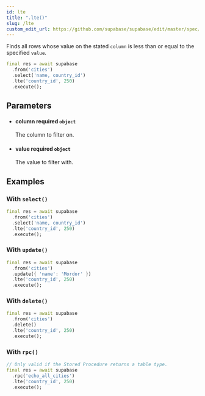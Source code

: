 ```yaml
---
id: lte
title: ".lte()"
slug: /lte
custom_edit_url: https://github.com/supabase/supabase/edit/master/spec/supabase_dart_v0.yml
---
```


Finds all rows whose value on the stated `column` is less than or equal to the specified `value`.


```dart
final res = await supabase
  .from('cities')
  .select('name, country_id')
  .lte('country_id', 250)
  .execute();
```


## Parameters


<ul className="method-list-group">
  
<li className="method-list-item">
  <h4 className="method-list-item-label">
    <span className="method-list-item-label-name">
      column
    </span>
    <span className="method-list-item-label-badge required">
      required
    </span>
    <span className="method-list-item-validation">
      <code>object</code>
    </span>
  </h4>
  <div class="method-list-item-description">

The column to filter on.

  </div>
  
</li>


<li className="method-list-item">
  <h4 className="method-list-item-label">
    <span className="method-list-item-label-name">
      value
    </span>
    <span className="method-list-item-label-badge required">
      required
    </span>
    <span className="method-list-item-validation">
      <code>object</code>
    </span>
  </h4>
  <div class="method-list-item-description">

The value to filter with.

  </div>
  
</li>

</ul>














## Examples

### With `select()`



```dart
final res = await supabase
  .from('cities')
  .select('name, country_id')
  .lte('country_id', 250)
  .execute();
```

### With `update()`



```dart
final res = await supabase
  .from('cities')
  .update({ 'name': 'Mordor' })
  .lte('country_id', 250)
  .execute();
```

### With `delete()`



```dart
final res = await supabase
  .from('cities')
  .delete()
  .lte('country_id', 250)
  .execute();
```

### With `rpc()`



```dart
// Only valid if the Stored Procedure returns a table type.
final res = await supabase
  .rpc('echo_all_cities')
  .lte('country_id', 250)
  .execute();
```